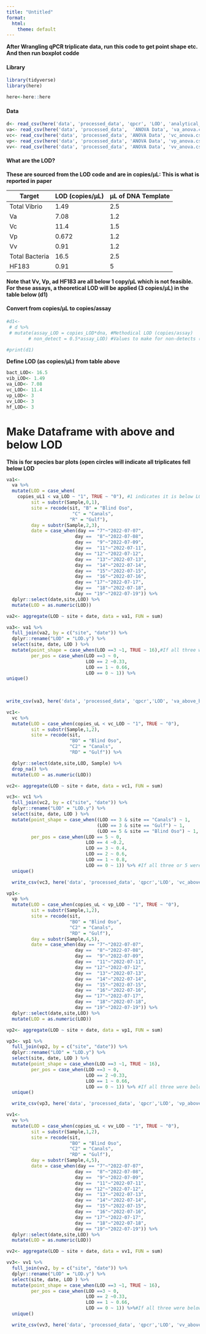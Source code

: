 ```yaml
---
title: "Untitled"
format:
  html:
    theme: default
---
```


**After Wrangling qPCR triplicate data, run this code to get point shape etc. And then run boxplot codde**

#### Library

```r
library(tidyverse)
library(here)
```

```r
here<-here::here
```

#### Data

```r
d<- read_csv(here('data', 'processed_data', 'qpcr', 'LOD', 'analytical_lod_values.csv'))
va<- read_csv(here('data', 'processed_data',  'ANOVA Data', 'va_anova.csv'))
vc<- read_csv(here('data', 'processed_data', 'ANOVA Data', 'vc_anova.csv'))
vp<- read_csv(here('data', 'processed_data', 'ANOVA Data', 'vp_anova.csv'))
vv<- read_csv(here('data', 'processed_data', 'ANOVA Data', 'vv_anova.csv'))
```

#### What are the LOD?

**These are sourced from the LOD code and are in copies/µL: This is what is reported in paper**

| Target         | LOD (copies/µL) | µL of DNA Template |
|----------------|-----------------|--------------------|
| Total Vibrio   | 1.49            | 2.5                |
| Va             | 7.08            | 1.2                |
| Vc             | 11.4            | 1.5                |
| Vp             | 0.672           | 1.2                |
| Vv             | 0.91            | 1.2                |
| Total Bacteria | 16.5            | 2.5                |
| HF183          | 0.91            | 5                  |

**Note that Vv, Vp, ad HF183 are all below 1 copy/µL which is not feasible. For these assays, a theoretical LOD will be applied (3 copies/µL) in the table below (d1)**

#### Convert from copies/µL to copies/assay

```r
#d1<-
 # d %>%
 # mutate(assay_LOD = copies_LOD*dna, #Methodical LOD (copies/assay)
        # non_detect = 0.5*assay_LOD) #Values to make for non-detects (50% of a_LOD)

#print(d1)
```

**Define LOD (as copies/µL) from table above**

```r
bact_LOD<- 16.5
vib_LOD<- 1.49
va_LOD<- 7.08
vc_LOD<- 11.4
vp_LOD<- 3
vv_LOD<- 3
hf_LOD<- 3
```

# Make Dataframe with above and below LOD

**This is for species bar plots (open circles will indicate all triplicates fell below LOD**

```r
va1<-
  va %>%
  mutate(LOD = case_when(
    copies_uL1 < va_LOD ~ "1", TRUE ~ "0"), #1 indicates it is below LOD
         sit = substr(Sample,0,1),
         site = recode(sit, "B" = "Blind Oso",
                        "C" = "Canals", 
                       "R" = "Gulf"),
         day = substr(Sample,2,3),
         date = case_when(day == "7"~"2022-07-07",
                         day ==  "8"~"2022-07-08",
                         day ==  "9"~"2022-07-09",
                         day ==  "11"~"2022-07-11",
                         day == "12"~"2022-07-12",
                         day ==  "13"~"2022-07-13",
                         day ==  "14"~"2022-07-14",
                         day ==  "15"~"2022-07-15",
                         day ==  "16"~"2022-07-16",
                         day == "17"~"2022-07-17",
                         day ==  "18"~"2022-07-18",
                         day == "19"~"2022-07-19")) %>%
  dplyr::select(date,site,LOD) %>%
  mutate(LOD = as.numeric(LOD))

va2<- aggregate(LOD ~ site + date, data = va1, FUN = sum) 

va3<- va1 %>%
  full_join(va2, by = c("site", "date")) %>%
  dplyr::rename("LOD" = "LOD.y") %>%
  select(site, date, LOD ) %>%
  mutate(point_shape = case_when(LOD ==3 ~1, TRUE ~ 16),#If all three were below LOD (so n = 3), then it will be shape #1 or open circle
         per_pos = case_when(LOD ==3 ~ 0,
                             LOD == 2 ~0.33,
                             LOD == 1 ~ 0.66,
                             LOD == 0 ~ 1)) %>% 
unique()

  
  
write_csv(va3, here('data', 'processed_data', 'qpcr','LOD', 'va_above_below.csv' ))
```

```r
vc1<-
  vc %>%
  mutate(LOD = case_when(copies_uL < vc_LOD ~ "1", TRUE ~ "0"),
         sit = substr(Sample,1,2),
         site = recode(sit, 
                       "BO" = "Blind Oso",
                       "C2" = "Canals", 
                       "RD" = "Gulf")) %>%

  dplyr::select(date,site,LOD, Sample) %>%
  drop_na() %>%
  mutate(LOD = as.numeric(LOD))

vc2<- aggregate(LOD ~ site + date, data = vc1, FUN = sum) 

vc3<- vc1 %>%
  full_join(vc2, by = c("site", "date")) %>%
  dplyr::rename("LOD" = "LOD.y") %>%
  select(site, date, LOD ) %>%
  mutate(point_shape = case_when((LOD == 3 & site == "Canals") ~ 1,
                                 (LOD == 3 & site == "Gulf") ~ 1,
                                 (LOD == 5 & site == "Blind Oso") ~ 1, TRUE ~ 16),
         per_pos = case_when(LOD == 5 ~ 0,
                             LOD == 4 ~0.2,
                             LOD == 3 ~ 0.4,
                             LOD == 2 ~ 0.6,
                             LOD == 1 ~ 0.8,
                             LOD == 0 ~ 1)) %>% #If all three or 5 were below LOD (so n = 3 or n = 5), then it will be shape #1 or open circle. Else it will be shape #16 or closed cirlce
  unique()

  write_csv(vc3, here('data', 'processed_data', 'qpcr','LOD', 'vc_above_below.csv' )) 
```

```r
vp1<-
  vp %>%
  mutate(LOD = case_when(copies_uL < vp_LOD ~ "1", TRUE ~ "0"),
         sit = substr(Sample,1,2),
         site = recode(sit, 
                       "BO" = "Blind Oso",
                       "C2" = "Canals", 
                       "RD" = "Gulf"),
         day = substr(Sample,4,5),
         date = case_when(day == "7"~"2022-07-07",
                         day ==  "8"~"2022-07-08",
                         day ==  "9"~"2022-07-09",
                         day ==  "11"~"2022-07-11",
                         day == "12"~"2022-07-12",
                         day ==  "13"~"2022-07-13",
                         day ==  "14"~"2022-07-14",
                         day ==  "15"~"2022-07-15",
                         day ==  "16"~"2022-07-16",
                         day == "17"~"2022-07-17",
                         day ==  "18"~"2022-07-18",
                         day == "19"~"2022-07-19")) %>%
  dplyr::select(date,site,LOD) %>%
  mutate(LOD = as.numeric(LOD))

vp2<- aggregate(LOD ~ site + date, data = vp1, FUN = sum) 

vp3<- vp1 %>%
  full_join(vp2, by = c("site", "date")) %>%
  dplyr::rename("LOD" = "LOD.y") %>%
  select(site, date, LOD ) %>%
  mutate(point_shape = case_when(LOD ==3 ~1, TRUE ~ 16),
         per_pos = case_when(LOD ==3 ~ 0,
                             LOD == 2 ~0.33,
                             LOD == 1 ~ 0.66,
                             LOD == 0 ~ 1)) %>% #If all three were below LOD (so n = 3), then it will be shape #1 or open circle
  unique()

  write_csv(vp3, here('data', 'processed_data', 'qpcr','LOD', 'vp_above_below.csv' )) 
```

```r
vv1<-
  vv %>%
  mutate(LOD = case_when(copies_uL < vv_LOD ~ "1", TRUE ~ "0"),
         sit = substr(Sample,1,2),
         site = recode(sit, 
                       "BO" = "Blind Oso",
                       "C2" = "Canals", 
                       "RD" = "Gulf"),
         day = substr(Sample,4,5),
         date = case_when(day == "7"~"2022-07-07",
                         day ==  "8"~"2022-07-08",
                         day ==  "9"~"2022-07-09",
                         day ==  "11"~"2022-07-11",
                         day == "12"~"2022-07-12",
                         day ==  "13"~"2022-07-13",
                         day ==  "14"~"2022-07-14",
                         day ==  "15"~"2022-07-15",
                         day ==  "16"~"2022-07-16",
                         day == "17"~"2022-07-17",
                         day ==  "18"~"2022-07-18",
                         day == "19"~"2022-07-19")) %>%
  dplyr::select(date,site,LOD) %>%
  mutate(LOD = as.numeric(LOD))

vv2<- aggregate(LOD ~ site + date, data = vv1, FUN = sum) 

vv3<- vv1 %>%
  full_join(vv2, by = c("site", "date")) %>%
  dplyr::rename("LOD" = "LOD.y") %>%
  select(site, date, LOD ) %>%
  mutate(point_shape = case_when(LOD ==3 ~1, TRUE ~ 16),
         per_pos = case_when(LOD ==3 ~ 0,
                             LOD == 2 ~0.33,
                             LOD == 1 ~ 0.66,
                             LOD == 0 ~ 1)) %>%#If all three were below LOD (so n = 3), then it will be shape #1 or open circle
  unique()

  write_csv(vv3, here('data', 'processed_data', 'qpcr','LOD', 'vv_above_below.csv' )) 
```
